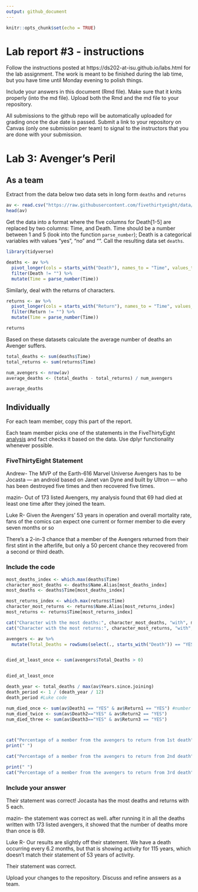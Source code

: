 ```yaml
---
output: github_document
---
```


<!-- README.md is generated from README.Rmd. Please edit the README.Rmd file -->


```r
knitr::opts_chunk$set(echo = TRUE)
```

# Lab report #3 - instructions

Follow the instructions posted at https://ds202-at-isu.github.io/labs.html for the lab assignment. The work is meant to be finished during the lab time, but you have time until Monday evening to polish things.

Include your answers in this document (Rmd file). Make sure that it knits properly (into the md file). Upload both the Rmd and the md file to your repository.  

All submissions to the github repo will be automatically uploaded for grading once the due date is passed.
Submit a link to your repository on Canvas (only one submission per team) to signal to the instructors that you are done with your submission.

# Lab 3: Avenger's Peril

## As a team

Extract from the data below two data sets in long form `deaths` and `returns`

```r
av <- read.csv("https://raw.githubusercontent.com/fivethirtyeight/data/master/avengers/avengers.csv", stringsAsFactors = FALSE)
head(av)
```

Get the data into a format where the five columns for Death[1-5] are replaced by two columns: Time, and Death. Time should be a number between 1 and 5 (look into the function `parse_number`); Death is a categorical variables with values "yes", "no" and "". Call the resulting data set `deaths`. 

``` r
library(tidyverse)

deaths <- av %>%
  pivot_longer(cols = starts_with("Death"), names_to = "Time", values_to = "Death") %>%
  filter(Death != "") %>%
  mutate(Time = parse_number(Time))
```

Similarly, deal with the returns of characters.

``` r
returns <- av %>%
  pivot_longer(cols = starts_with("Return"), names_to = "Time", values_to = "Return") %>%
  filter(Return != "") %>%
  mutate(Time = parse_number(Time))

returns
```

Based on these datasets calculate the average number of deaths an Avenger suffers.
```r
total_deaths <- sum(deaths$Time)
total_returns <- sum(returns$Time)

num_avengers <- nrow(av)
average_deaths <- (total_deaths - total_returns) / num_avengers

average_deaths
```

## Individually

For each team member, copy this part of the report. 

Each team member picks one of the statements in the FiveThirtyEight [analysis](https://fivethirtyeight.com/features/avengers-death-comics-age-of-ultron/) and fact checks it based on the data. Use dplyr functionality whenever possible.

### FiveThirtyEight Statement

Andrew- The MVP of the Earth-616 Marvel Universe Avengers has to be Jocasta — an android based on Janet van Dyne and built by Ultron — who has been destroyed five times and then recovered five times.

mazin- Out of 173 listed Avengers, my analysis found that 69 had died at least one time after they joined the team.

Luke R- Given the Avengers’ 53 years in operation and overall mortality rate, fans of the comics can expect one current or former member to die every seven months or so

There’s a 2-in-3 chance that a member of the Avengers returned from their first stint in the afterlife, but only a 50 percent chance they recovered from a second or third death.

### Include the code

```r
most_deaths_index <- which.max(deaths$Time)
character_most_deaths <- deaths$Name.Alias[most_deaths_index]
most_deaths <- deaths$Time[most_deaths_index]

most_returns_index <- which.max(returns$Time)
character_most_returns <- returns$Name.Alias[most_returns_index]
most_returns <- returns$Time[most_returns_index]

cat("Character with the most deaths:", character_most_deaths, "with", most_deaths, "deaths\n")
cat("Character with the most returns:", character_most_returns, "with", most_returns, "returns\n")
```


```r
avengers <- av %>%
  mutate(Total_Deaths = rowSums(select(., starts_with("Death")) == "YES"))


died_at_least_once <- sum(avengers$Total_Deaths > 0)


died_at_least_once

```


```r
death_year <- total_deaths / max(av$Years.since.joining)
death_period <- 1 / (death_year / 12)
death_period #Luke code
```


```r
num_died_once <- sum(av$Death1 == "YES" & av$Return1 == "YES") #number of people who died once
num_died_twice <- sum(av$Death2=="YES" & av$Return2 == "YES")
num_died_three <- sum(av$Death3=="YES" & av$Return3 == "YES")



cat("Percentage of a member from the avengers to return from 1st death" , num_died_once / sum(av$Death1 == "YES"))
print(" ")

cat("Percentage of a member from the avengers to return from 2nd death" , num_died_twice / sum(av$Death2 == "YES"))

print(" ")
cat("Percentage of a member from the avengers to return from 3rd death" , num_died_three / sum(av$Death3 == "YES"))

```

### Include your answer

Their statement was correct! Jocasta has the most deaths and returns with 5 each.

mazin- the statement was correct as well. after running it in all the deaths written with 173 listed avengers, it showed that the number of deaths more than once is 69.


Luke R- Our results are slightly off their statement. We have a death occurring every 6.2 months, but that is showing activity for 115 years, which doesn't match their statement of 53 years of activity.

Their statement was correct.

Upload your changes to the repository. Discuss and refine answers as a team.

